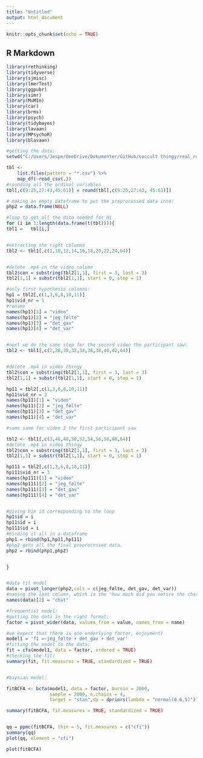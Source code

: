 ```yaml
---
title: "Untitled"
output: html_document
---
```


```r
knitr::opts_chunk$set(echo = TRUE)
```

## R Markdown




```r
library(rethinking)
library(tidyverse)
library(sjmisc)
library(lmerTest)
library(ggpubr)
library(simr)
library(MuMIn)
library(car)
library(brms)
library(psych)
library(tidybayes)
library(lavaan)
library(MPsychoR)
library(blavaan)


```



```r
#getting the data:
setwd("C:/Users/Jespe/OneDrive/Dokumenter/GitHub/soccult thingy/real_real")

tbl <-
    list.files(pattern = "*.csv") %>% 
    map_df(~read_csv(.))
#rounding all the ordinal variables
tbl[,c(9:25,27:43,45:61)] = round(tbl[,c(9:25,27:43, 45:61)])

# making an empty dataframe to put the preprocessed data into:
php2 = data.frame(NULL)

#loop to get all the data needed for H1
for (i in 1:length(data.frame(t(tbl)))){
tbl1 =   tbl[i,]


#extracting the right columns
tbl2 <- tbl1[,c(1,10,12,14,16,18,20,22,24,64)]


#delete .mp4 in the video column
tbl2$con = substring(tbl2[1,1], first = 3, last = 3)
tbl2[1,1] = substr(tbl2[1,1], start = 0, stop = 1)

#only first hypothesis columns:
hp1 = tbl2[,c(1,3,6,8,10,11)]
hp1$vid_nr = 1
#rename
names(hp1)[1] = "video"
names(hp1)[2] = "jeg_følte"
names(hp1)[3] = "det_gav"
names(hp1)[4] = "det_var"


#next we do the same step for the second video the participant saw:
tbl2 <- tbl1[,c(2,28,30,32,34,36,38,40,42,64)]


#delete .mp4 in video thingy
tbl2$con = substring(tbl2[1,1], first = 3, last = 3)
tbl2[1,1] = substr(tbl2[1,1], start = 0, stop = 1)

hp11 = tbl2[,c(1,3,6,8,10,11)]
hp11$vid_nr = 2
names(hp11)[1] = "video"
names(hp11)[2] = "jeg_følte"
names(hp11)[3] = "det_gav"
names(hp11)[4] = "det_var"

#same same for video 3 the first participant saw

tbl2 <- tbl1[,c(3,46,48,50,52,54,56,58,60,64)]
#delete .mp4 in video thingy
tbl2$con = substring(tbl2[1,1], first = 3, last = 3)
tbl2[1,1] = substr(tbl2[1,1], start = 0, stop = 1)

hp111 = tbl2[,c(1,3,6,8,10,11)]
hp111$vid_nr = 3
names(hp111)[1] = "video"
names(hp111)[2] = "jeg_følte"
names(hp111)[3] = "det_gav"
names(hp111)[4] = "det_var"


#giving him id corresponding to the loop
hp1$id = i
hp11$id = i
hp111$id = i
#binding it all in a dataframe
php1 = rbind(hp1,hp11,hp111)
#php2 gets all the final preprocessed data.
php2 = rbind(php1,php2)


}


#data til model
data = pivot_longer(php2,cols = c(jeg_følte, det_gav, det_var))
#naming the last column, which is the "how much did you notice the chat column".
names(data)[2] = "chat"

```








```r
#frequentist model:
#getting the data in the right format:
factor = pivot_wider(data, values_from = value, names_from = name)

#we expect that there is one underlying factor, enjoyment)
model1 = 'f1 =~jeg_følte + det_gav + det_var'
#fitting the model to the data:
fit = cfa(model1, data = factor, ordered = TRUE)
#checking the fit:
summary(fit, fit.measures = TRUE, standardized = TRUE)



```

```r
#baysian model:

fitBCFA <- bcfa(model1, data = factor, burnin = 2000,
                sample = 2000, n.chains = 4,
                target = "stan",dp = dpriors(lambda = "normal(0.6,5)"))

summary(fitBCFA, fit.measures = TRUE, standardized = TRUE)


qq = ppmc(fitBCFA, thin = 5, fit.measures = c("cfi"))
summary(qq)
plot(qq, element = "cfi")

plot(fitBCFA)
```

